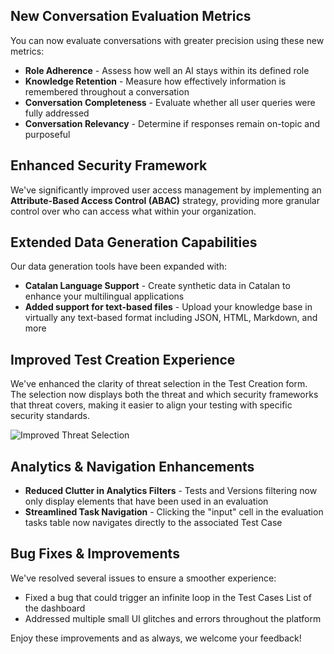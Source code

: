 <Update label="2025-05-12" description="New Conversation Evaluation and Extended Data Generation Capabilities">

## New Conversation Evaluation Metrics

You can now evaluate conversations with greater precision using these new metrics:
- **Role Adherence** - Assess how well an AI stays within its defined role
- **Knowledge Retention** - Measure how effectively information is remembered throughout a conversation
- **Conversation Completeness** - Evaluate whether all user queries were fully addressed
- **Conversation Relevancy** - Determine if responses remain on-topic and purposeful

## Enhanced Security Framework

We've significantly improved user access management by implementing an **Attribute-Based Access Control (ABAC)** strategy, providing more granular control over who can access what within your organization.

## Extended Data Generation Capabilities

Our data generation tools have been expanded with:

- **Catalan Language Support** - Create synthetic data in Catalan to enhance your multilingual applications
- **Added support for text-based files** - Upload your knowledge base in virtually any text-based format including JSON, HTML, Markdown, and more

## Improved Test Creation Experience

We've enhanced the clarity of threat selection in the Test Creation form. The selection now displays both the threat and which security frameworks that threat covers, making it easier to align your testing with specific security standards.

![Improved Threat Selection](/images/changelog/2025-05-12_improved_threat_selection.png)

## Analytics & Navigation Enhancements

- **Reduced Clutter in Analytics Filters** - Tests and Versions filtering now only display elements that have been used in an evaluation
- **Streamlined Task Navigation** - Clicking the "input" cell in the evaluation tasks table now navigates directly to the associated Test Case

## Bug Fixes & Improvements

We've resolved several issues to ensure a smoother experience:
- Fixed a bug that could trigger an infinite loop in the Test Cases List of the dashboard
- Addressed multiple small UI glitches and errors throughout the platform

Enjoy these improvements and as always, we welcome your feedback!
</Update>